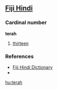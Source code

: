 ==[[Fiji Hindi]]==

===Cardinal number===
'''terah'''

# {{cardinal|lang=hif}} [[thirteen]]

===References===
* [http://www.geocities.com/fijihindi/FijiHindiEnglishDict.htm#t Fiji Hindi Dictionary]
* {{cite book| last =Siegel | first = Jeff| authorlink = | coauthors =  | year = 1977| title = Say it in Fiji Hindi | publisher =Pacific Publications| location = Australia | pages= p.28|id = ISBN: 085807026X}}

[[hu:terah]]